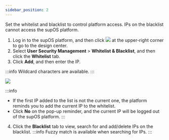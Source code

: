 ```yaml
---
sidebar_position: 2
---
```



Set the whitelist and blacklist to control platform access. IPs on the blacklist cannot access the supOS platform.

1. Log in to the supOS platform, and then click <img src="https://wordpressfreezonex.oss-accelerate.aliyuncs.com/platform/7.png"/> at the upper-right corner to go to the design center.
2. Select <strong>User Security Management</strong> > <strong>Whitelist &amp; Blacklist</strong>, and then click the <strong>Whitelist</strong> tab.
3. Click <strong>Add</strong>, and then enter the IP.

:::info
Wildcard characters are available.
:::

<img src="https://wordpressfreezonex.oss-accelerate.aliyuncs.com/platform/34.png"/>


:::info
- If the first IP added to the list is not the current one, the platform reminds you to add the current IP to the whitelist.
- Click <strong>No</strong> on the pop-up reminder, and the current IP will be logged out of the supOS platform.
:::

4. Click the <strong>Blacklist</strong> tab to view, search for and add/delete IPs on the blacklist.
:::info
Fuzzy match is available when searching for IPs.
:::